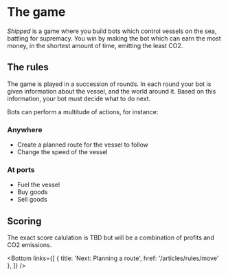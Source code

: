 
# The game

_Shipped_ is a game where you build bots which control vessels on the sea, battling for supremacy. You win by making the bot which can earn the most money, in the shortest amount of time, emitting the least CO2.

## The rules

The game is played in a succession of rounds. In each round your bot is given information about the vessel, and the world around it. Based on this information, your bot must decide what to do next.

Bots can perform a multitude of actions, for instance:

### Anywhere
- Create a planned route for the vessel to follow
- Change the speed of the vessel

### At ports
- Fuel the vessel
- Buy goods 
- Sell goods 

## Scoring

The exact score calulation is TBD but will be a combination of profits and CO2 emissions.

<Bottom
  links={[
    { title: 'Next: Planning a route', href: '/articles/rules/move' },
  ]}
/>
